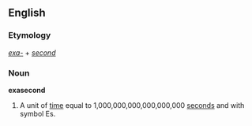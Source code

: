 ==English==
===Etymology===
''[[exa-]]'' + ''[[second]]''

===Noun===
'''exasecond'''

# A unit of [[time]] equal to 1,000,000,000,000,000,000 [[second]]s and with symbol Es.